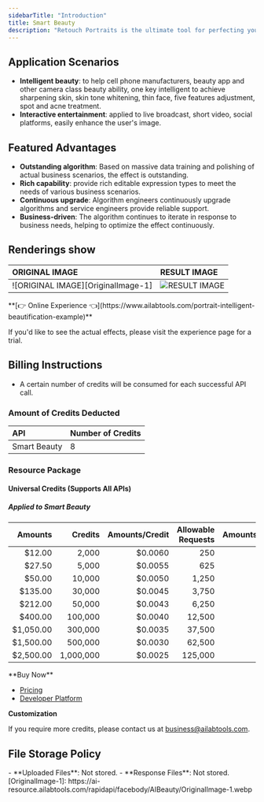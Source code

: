 ```yaml
---
sidebarTitle: "Introduction"
title: Smart Beauty
description: "Retouch Portraits is the ultimate tool for perfecting your photos with ease. Our advanced image processing technology offers a range of features such as sharpening, skin tone whitening, face slimming, facial features adjustment, spot and acne treatment, AI face slimming, and AI makeup—all with just one click! Reduce the time spent editing photos, and achieve professional results without the hassle. With Retouch Portraits, your photos will look flawless."
---
```


## Application Scenarios

- **Intelligent beauty**: to help cell phone manufacturers, beauty app and other camera class beauty ability, one key intelligent to achieve sharpening skin, skin tone whitening, thin face, five features adjustment, spot and acne treatment.
- **Interactive entertainment**: applied to live broadcast, short video, social platforms, easily enhance the user's image.

## Featured Advantages

- **Outstanding algorithm**: Based on massive data training and polishing of actual business scenarios, the effect is outstanding.
- **Rich capability**: provide rich editable expression types to meet the needs of various business scenarios.
- **Continuous upgrade**: Algorithm engineers continuously upgrade algorithms and service engineers provide reliable support.
- **Business-driven**: The algorithm continues to iterate in response to business needs, helping to optimize the effect continuously.

## Renderings show

| ORIGINAL IMAGE                     | RESULT IMAGE                   |
|:-----------------------------------|:-------------------------------|
| ![ORIGINAL IMAGE][OriginalImage-1] | ![RESULT IMAGE][ResultImage-1] |
<Tip>
**[👉 Online Experience 👈](https://www.ailabtools.com/portrait-intelligent-beautification-example)**

If you'd like to see the actual effects, please visit the experience page for a trial.
</Tip>
## Billing Instructions

- A certain number of credits will be consumed for each successful API call.

### Amount of Credits Deducted

| API          | Number of Credits |
|:-------------|:------------------|
| Smart Beauty | 8                 |

### Resource Package

#### Universal Credits (Supports All APIs)

##### Applied to Smart Beauty

|   Amounts |   Credits | Amounts/Credit | Allowable Requests | Amounts/Request |
|----------:|----------:|---------------:|-------------------:|----------------:|
|    $12.00 |     2,000 |        $0.0060 |                250 |         $0.0480 |
|    $27.50 |     5,000 |        $0.0055 |                625 |         $0.0440 |
|    $50.00 |    10,000 |        $0.0050 |              1,250 |         $0.0400 |
|   $135.00 |    30,000 |        $0.0045 |              3,750 |         $0.0360 |
|   $212.00 |    50,000 |        $0.0043 |              6,250 |         $0.0344 |
|   $400.00 |   100,000 |        $0.0040 |             12,500 |         $0.0320 |
| $1,050.00 |   300,000 |        $0.0035 |             37,500 |         $0.0280 |
| $1,500.00 |   500,000 |        $0.0030 |             62,500 |         $0.0240 |
| $2,500.00 | 1,000,000 |        $0.0025 |            125,000 |         $0.0200 |
<Tip>
**Buy Now**

- <a href="https://www.ailabtools.com/price?tab=developer" target="_blank">Pricing</a>
- <a href="https://www.ailabtools.com/developer-platform" target="_blank">Developer Platform</a>

**Customization**

If you require more credits, please contact us at <a href="mailto:business@ailabtools.com">business@ailabtools.com</a>.
</Tip>
## File Storage Policy
<Tip>
- **Uploaded Files**: Not stored.
- **Response Files**: Not stored.
</Tip>
[OriginalImage-1]: https://ai-resource.ailabtools.com/rapidapi/facebody/AIBeauty/OriginalImage-1.webp

[ResultImage-1]: https://ai-resource.ailabtools.com/rapidapi/facebody/AIBeauty/ResultImage-1.webp